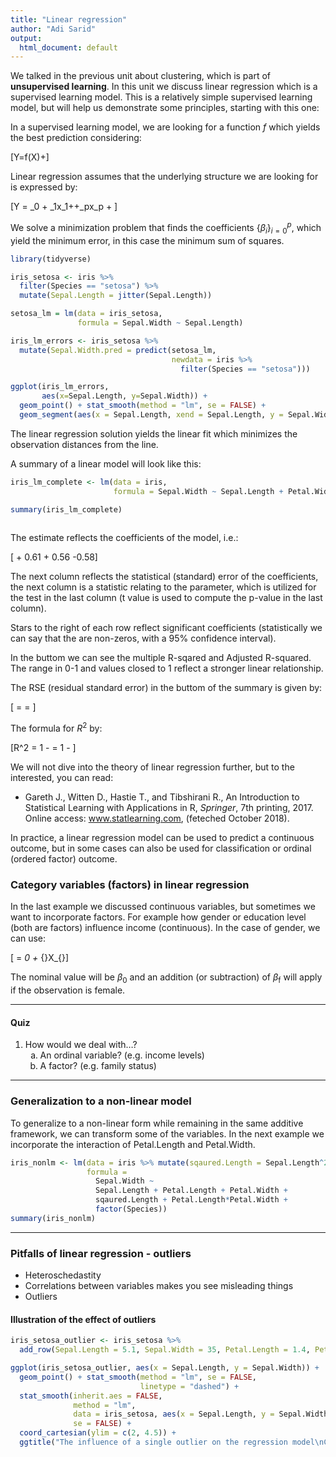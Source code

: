 ```yaml
---
title: "Linear regression"
author: "Adi Sarid"
output:
  html_document: default
---
```


We talked in the previous unit about clustering, which is part of **unsupervised learning**. In this unit we discuss linear regression which is a supervised learning model. This is a relatively simple supervised learning model, but will help us demonstrate some principles, starting with this one:

In a supervised learning model, we are looking for a function $f$ which yields the best prediction considering:

\[Y=f(X)+\epsilon\]

Linear regression assumes that the underlying structure we are looking for is expressed by:

\[Y = \beta_0 + \beta_1x_1+\ldots+\beta_px_p\ + \epsilon\]

We solve a minimization problem that finds the coefficients $\{\beta_i\}_{i=0}^p$, which yield the minimum error, in this case the minimum sum of squares.

```r
library(tidyverse)

iris_setosa <- iris %>%
  filter(Species == "setosa") %>%
  mutate(Sepal.Length = jitter(Sepal.Length))

setosa_lm = lm(data = iris_setosa,
               formula = Sepal.Width ~ Sepal.Length)

iris_lm_errors <- iris_setosa %>%
  mutate(Sepal.Width.pred = predict(setosa_lm, 
                                    newdata = iris %>% 
                                      filter(Species == "setosa")))

ggplot(iris_lm_errors, 
       aes(x=Sepal.Length, y=Sepal.Width)) + 
  geom_point() + stat_smooth(method = "lm", se = FALSE) + 
  geom_segment(aes(x = Sepal.Length, xend = Sepal.Length, y = Sepal.Width, yend = Sepal.Width.pred))

```

The linear regression solution yields the linear fit which minimizes the observation distances from the line.

A summary of a linear model will look like this:

```r

iris_lm_complete <- lm(data = iris, 
                       formula = Sepal.Width ~ Sepal.Length + Petal.Width + Petal.Length)

summary(iris_lm_complete)
  
```

The estimate reflects the coefficients of the model, i.e.:

\[\text{Sepal.Width} \approx 1.04 + 0.61\cdot\text{Sepal.Length} + 0.56\cdot\text{Petal.Width} -0.58\cdot\text{Petal.Length}\]

The next column reflects the statistical (standard) error of the coefficients, the next column is a statistic relating to the parameter, which is utilized for the test in the last column (t value is used to compute the p-value in the last column).

Stars to the right of each row reflect significant coefficients (statistically we can say that the are non-zeros, with a $95\%$ confidence interval).

In the buttom we can see the multiple R-sqared and Adjusted R-squared. The range in 0-1 and values closed to 1 reflect a stronger linear relationship.

The RSE (residual standard error) in the buttom of the summary is given by:

\[\text{RSE} = \sqrt{\frac{\text{RSS}}{n-2}} = \sqrt{\frac{1}{n-2}\sum_{i=1}^n\left(y_i-\hat{y}_i\right)^2}\]

The formula for $R^2$ by:

\[R^2 = 1 - \frac{\sum_{i=1}^n\left(y_i-\hat{y}_i\right)^2}{\sum_{i=1}^n\left(y_i-\bar{y}_i\right)^2} = 1 - \frac{\text{RSS}}{\text{TSS}}\]

We will not dive into the theory of linear regression further, but to the interested, you can read:

   * Gareth J., Witten D., Hastie T., and Tibshirani R., An Introduction to Statistical Learning with Applications in R, <i>Springer</i>, 7th printing, 2017. Online access: <a href="http://www.statlearning.com">www.statlearning.com</a>, (feteched October 2018).</div>

In practice, a linear regression model can be used to predict a continuous outcome, but in some cases can also be used for classification or ordinal (ordered factor) outcome.


### Category variables (factors) in linear regression

In the last example we discussed continuous variables, but sometimes we want to incorporate factors. For example how gender or education level (both are factors) influence income (continuous). In the case of gender, we can use:

\[\text{Salary} = \beta_0 + \beta_{\text{f}}\cdot X_{\text{female}}\]

The nominal value will be $\beta_0$ and an addition (or subtraction) of $\beta_{\text{f}}$ will apply if the observation is female.

***

#### Quiz

   1. How would we deal with...? 
      a. An ordinal variable? (e.g. income levels)
      b. A factor? (e.g. family status)

***

### Generalization to a non-linear model

To generalize to a non-linear form while remaining in the same additive framework, we can transform some of the variables. In the next example we incorporate the interaction of Petal.Length and Petal.Width.

```r

iris_nonlm <- lm(data = iris %>% mutate(sqaured.Length = Sepal.Length^2),
                 formula = 
                   Sepal.Width ~ 
                   Sepal.Length + Petal.Length + Petal.Width + 
                   sqaured.Length + Petal.Length*Petal.Width + 
                   factor(Species))
summary(iris_nonlm)

```

***

### Pitfalls of linear regression - outliers

   * Heteroschedastity
   * Correlations between variables makes you see misleading things
   * Outliers

#### Illustration of the effect of outliers

```r

iris_setosa_outlier <- iris_setosa %>%
  add_row(Sepal.Length = 5.1, Sepal.Width = 35, Petal.Length = 1.4, Petal.Width = 0.2, Species = "setosa")

ggplot(iris_setosa_outlier, aes(x = Sepal.Length, y = Sepal.Width)) + 
  geom_point() + stat_smooth(method = "lm", se = FALSE,
                             linetype = "dashed") + 
  stat_smooth(inherit.aes = FALSE,
              method = "lm", 
              data = iris_setosa, aes(x = Sepal.Length, y = Sepal.Width), 
              se = FALSE) + 
  coord_cartesian(ylim = c(2, 4.5)) + 
  ggtitle("The influence of a single outlier on the regression model\nChart is zoomed-in, i.e., the outlier (5.1, 35) is not visible in the chart")

```